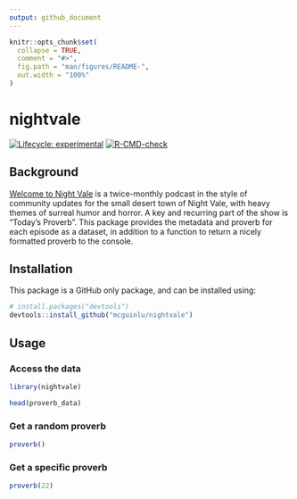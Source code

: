 ```yaml
---
output: github_document
---
```


<!-- README.md is generated from README.Rmd. Please edit that file -->

```r
knitr::opts_chunk$set(
  collapse = TRUE,
  comment = "#>",
  fig.path = "man/figures/README-",
  out.width = "100%"
)
```

# nightvale

<!-- badges: start -->
[![Lifecycle: experimental](https://img.shields.io/badge/lifecycle-experimental-orange.svg)](https://lifecycle.r-lib.org/articles/stages.html#experimental)
[![R-CMD-check](https://github.com/mcguinlu/nightvale/workflows/R-CMD-check/badge.svg)](https://github.com/mcguinlu/nightvale/actions)
<!-- badges: end -->

## Background

[Welcome to Night Vale](http://www.welcometonightvale.com/) is a twice-monthly podcast in the style of community updates for the small desert town of Night Vale, with heavy themes of surreal humor and horror. A key and recurring part of the show is "Today's Proverb". This package provides the metadata and proverb for each episode as a dataset, in addition to a function to return a nicely formatted proverb to the console.  

## Installation

This package is a GitHub only package, and can be installed using:

``` r
# install.packages("devtools")
devtools::install_github("mcguinlu/nightvale")
```

## Usage

### Access the data

```r
library(nightvale)

head(proverb_data)
```


### Get a random proverb

```r
proverb()
```

### Get a specific proverb

```r
proverb(22)
```

